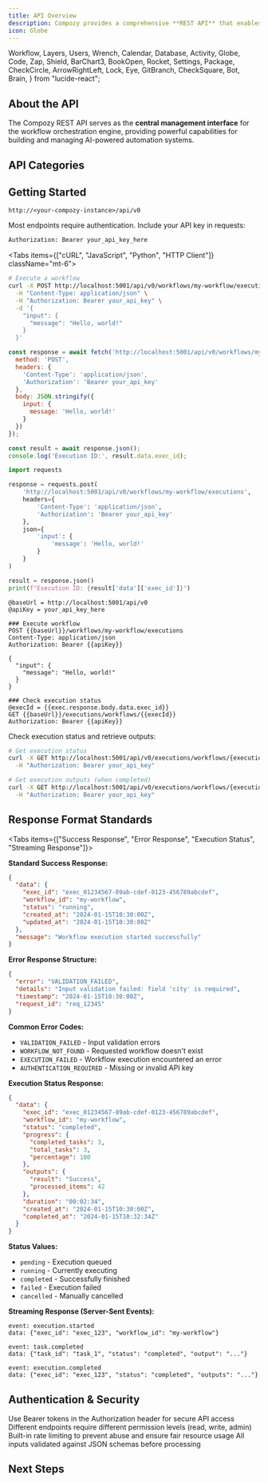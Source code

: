```yaml
---
title: API Overview
description: Compozy provides a comprehensive **REST API** that enables programmatic access to the Next-level Agentic Orchestration Platform, tasks, and tools. The API follows RESTful design principles and provides a unified interface for managing all aspects of your AI-powered workflows.
icon: Globe
---
```


  Workflow,
  Layers,
  Users,
  Wrench,
  Calendar,
  Database,
  Activity,
  Globe,
  Code,
  Zap,
  Shield,
  BarChart3,
  BookOpen,
  Rocket,
  Settings,
  Package,
  CheckCircle,
  ArrowRightLeft,
  Lock,
  Eye,
  GitBranch,
  CheckSquare,
  Bot,
  Brain,
} from "lucide-react";

## About the API

The Compozy REST API serves as the **central management interface** for the workflow orchestration engine, providing powerful capabilities for building and managing AI-powered automation systems.

<FeatureCardList cols={3} size="sm">
  <FeatureCard
    title="RESTful Design"
    description="Standard HTTP methods, status codes, and consistent JSON communication patterns"
    icon={Globe}
  />
  <FeatureCard
    title="OpenAPI Specification"
    description="Complete Swagger documentation with interactive testing and code generation"
    icon={BookOpen}
  />
  <FeatureCard
    title="Orchestration"
    description="Create, execute, and monitor complex AI agent workflows with sophisticated task coordination and state management"
    icon={Workflow}
  />
  <FeatureCard
    title="Manage Resources"
    description="Configure agents, tasks, tools, and schedules programmatically with full CRUD operations and validation"
    icon={Settings}
  />
  <FeatureCard
    title="Monitor Operations"
    description="Access real-time execution status, comprehensive metrics, and detailed health information for production environments"
    icon={Eye}
  />
  <FeatureCard
    title="Integrate Systems"
    description="Connect external applications and services seamlessly to Compozy workflows with standardized interfaces"
    icon={ArrowRightLeft}
  />
</FeatureCardList>


## API Categories

<ReferenceCardList>
  <ReferenceCard
    title="Workflows"
    description="Manage workflow definitions and executions. Create, start, pause, resume, and cancel AI-powered workflows with complex orchestration patterns."
    icon={Workflow}
    href="/docs/api/workflows"
  />
  <ReferenceCard
    title="Tasks"
    description="Access task configurations within workflows. Retrieve task definitions, parameters, and execution requirements for workflow components."
    icon={Layers}
    href="/docs/api/tasks"
  />
  <ReferenceCard
    title="Agents"
    description="Discover and configure AI agents. Access agent definitions, LLM configurations, instructions, and available actions for workflow execution."
    icon={Users}
    href="/docs/api/agents"
  />
  <ReferenceCard
    title="Tools"
    description="Manage external tool integrations. Retrieve tool definitions, schemas, and configurations for extending agent capabilities."
    icon={Wrench}
    href="/docs/api/tools"
  />
  <ReferenceCard
    title="Schedules"
    description="Control scheduled workflow executions. Manage cron-based schedules, enable/disable recurring workflows, and configure timing parameters."
    icon={Calendar}
    href="/docs/api/schedules"
  />
  <ReferenceCard
    title="Memory"
    description="Manage persistent agent memory. Store, retrieve, and manage conversation context, agent state, and workflow memory across executions."
    icon={Database}
    href="/docs/api/memory"
  />
  <ReferenceCard
    title="Operations"
    description="Monitor system health and metrics. Access Prometheus metrics, health checks, and operational data for production monitoring."
    icon={Activity}
    href="/docs/api/operations"
  />
</ReferenceCardList>

## Getting Started

<Steps numbered size="sm" className="mt-12">
<Step title="Configure Base URL" description="Set up your API client with the correct Compozy endpoint. All API endpoints are available at:">

```
http://<your-compozy-instance>/api/v0
```

</Step>

<Step title="Authentication Setup" description="Configure secure access for API requests">

Most endpoints require authentication. Include your API key in requests:

```bash
Authorization: Bearer your_api_key_here
```

</Step>

<Step title="Make Your First Request" description="Test the API with a simple workflow execution">

<Tabs items={["cURL", "JavaScript", "Python", "HTTP Client"]} className="mt-6">
<Tab>

```bash
# Execute a workflow
curl -X POST http://localhost:5001/api/v0/workflows/my-workflow/executions \
  -H "Content-Type: application/json" \
  -H "Authorization: Bearer your_api_key" \
  -d '{
    "input": {
      "message": "Hello, world!"
    }
  }'
```

</Tab>

<Tab>

```javascript
const response = await fetch('http://localhost:5001/api/v0/workflows/my-workflow/executions', {
  method: 'POST',
  headers: {
    'Content-Type': 'application/json',
    'Authorization': 'Bearer your_api_key'
  },
  body: JSON.stringify({
    input: {
      message: 'Hello, world!'
    }
  })
});

const result = await response.json();
console.log('Execution ID:', result.data.exec_id);
```

</Tab>

<Tab>

```python
import requests

response = requests.post(
    'http://localhost:5001/api/v0/workflows/my-workflow/executions',
    headers={
        'Content-Type': 'application/json',
        'Authorization': 'Bearer your_api_key'
    },
    json={
        'input': {
            'message': 'Hello, world!'
        }
    }
)

result = response.json()
print(f"Execution ID: {result['data']['exec_id']}")
```

</Tab>

<Tab>

```http
@baseUrl = http://localhost:5001/api/v0
@apiKey = your_api_key_here

### Execute workflow
POST {{baseUrl}}/workflows/my-workflow/executions
Content-Type: application/json
Authorization: Bearer {{apiKey}}

{
  "input": {
    "message": "Hello, world!"
  }
}

### Check execution status
@execId = {{exec.response.body.data.exec_id}}
GET {{baseUrl}}/executions/workflows/{{execId}}
Authorization: Bearer {{apiKey}}
```

</Tab>
</Tabs>

</Step>

<Step title="Monitor Execution" description="Track workflow progress and retrieve results">

Check execution status and retrieve outputs:

```bash
# Get execution status
curl -X GET http://localhost:5001/api/v0/executions/workflows/{execution_id} \
  -H "Authorization: Bearer your_api_key"

# Get execution outputs (when completed)
curl -X GET http://localhost:5001/api/v0/executions/workflows/{execution_id}/outputs \
  -H "Authorization: Bearer your_api_key"
```

</Step>
</Steps>

## Response Format Standards

<Tabs items={["Success Response", "Error Response", "Execution Status", "Streaming Response"]}>
<Tab>

**Standard Success Response:**
```json
{
  "data": {
    "exec_id": "exec_01234567-89ab-cdef-0123-456789abcdef",
    "workflow_id": "my-workflow",
    "status": "running",
    "created_at": "2024-01-15T10:30:00Z",
    "updated_at": "2024-01-15T10:30:00Z"
  },
  "message": "Workflow execution started successfully"
}
```

</Tab>

<Tab>

**Error Response Structure:**
```json
{
  "error": "VALIDATION_FAILED",
  "details": "Input validation failed: field 'city' is required",
  "timestamp": "2024-01-15T10:30:00Z",
  "request_id": "req_12345"
}
```

**Common Error Codes:**
- `VALIDATION_FAILED` - Input validation errors
- `WORKFLOW_NOT_FOUND` - Requested workflow doesn't exist
- `EXECUTION_FAILED` - Workflow execution encountered an error
- `AUTHENTICATION_REQUIRED` - Missing or invalid API key

</Tab>

<Tab>

**Execution Status Response:**
```json
{
  "data": {
    "exec_id": "exec_01234567-89ab-cdef-0123-456789abcdef",
    "workflow_id": "my-workflow",
    "status": "completed",
    "progress": {
      "completed_tasks": 3,
      "total_tasks": 3,
      "percentage": 100
    },
    "outputs": {
      "result": "Success",
      "processed_items": 42
    },
    "duration": "00:02:34",
    "created_at": "2024-01-15T10:30:00Z",
    "completed_at": "2024-01-15T10:32:34Z"
  }
}
```

**Status Values:**
- `pending` - Execution queued
- `running` - Currently executing
- `completed` - Successfully finished
- `failed` - Execution failed
- `cancelled` - Manually cancelled

</Tab>

<Tab>

**Streaming Response (Server-Sent Events):**
```
event: execution.started
data: {"exec_id": "exec_123", "workflow_id": "my-workflow"}

event: task.completed
data: {"task_id": "task_1", "status": "completed", "output": "..."}

event: execution.completed
data: {"exec_id": "exec_123", "status": "completed", "outputs": "..."}
```

</Tab>
</Tabs>

## Authentication & Security

<List>
  <ListItem title="API Key Authentication" icon={Lock}>
    Use Bearer tokens in the Authorization header for secure API access
  </ListItem>
  <ListItem title="Role-Based Access" icon={Shield}>
    Different endpoints require different permission levels (read, write, admin)
  </ListItem>
  <ListItem title="Rate Limiting" icon={Activity}>
    Built-in rate limiting to prevent abuse and ensure fair resource usage
  </ListItem>
  <ListItem title="Request Validation" icon={CheckCircle}>
    All inputs validated against JSON schemas before processing
  </ListItem>
</List>

## Next Steps

<ReferenceCardList>
  <ReferenceCard
    title="Workflow Execution"
    description="Learn how to create, execute, and monitor workflows via the REST API"
    href="/docs/api/workflows"
    icon={Workflow}
  />
  <ReferenceCard
    title="Agent Configuration"
    description="Configure AI agents with custom instructions, tools, and provider settings"
    href="/docs/api/agents"
    icon={Users}
  />
  <ReferenceCard
    title="Task Management"
    description="Understand task execution patterns, monitoring, and coordination strategies"
    href="/docs/api/tasks"
    icon={Layers}
  />
  <ReferenceCard
    title="Memory Systems"
    description="Manage persistent context and conversation history across executions"
    href="/docs/api/memory"
    icon={Database}
  />
</ReferenceCardList>
